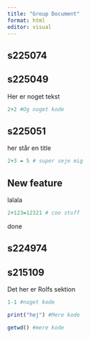 ```yaml
---
title: "Group Document"
format: html
editor: visual
---
```


## s225074

## s225049

Her er noget tekst

```r
2+2 #Og noget kode
```

## s225051

her står en title

```r
2+3 = 5 # super seje mig
```

## New feature

lalala

```r
2+123=12321 # coo stuff
```

done

## s224974

## s215109

Det her er Rolfs sektion

```r
1-1 #noget kode
```

```r
print("hej") #Mere kode
```

```r
getwd() #mere kode
```
